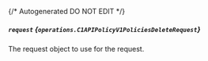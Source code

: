 {/* Autogenerated DO NOT EDIT  */}

##### `request` *{`operations.C1APIPolicyV1PoliciesDeleteRequest`}*
The request object to use for the request.

<Collapsible openLabel={Labels.showProperties} closeLabel={Labels.hideProperties}>
  <C1APIPolicyV1PoliciesDeleteRequest />
</Collapsible>


